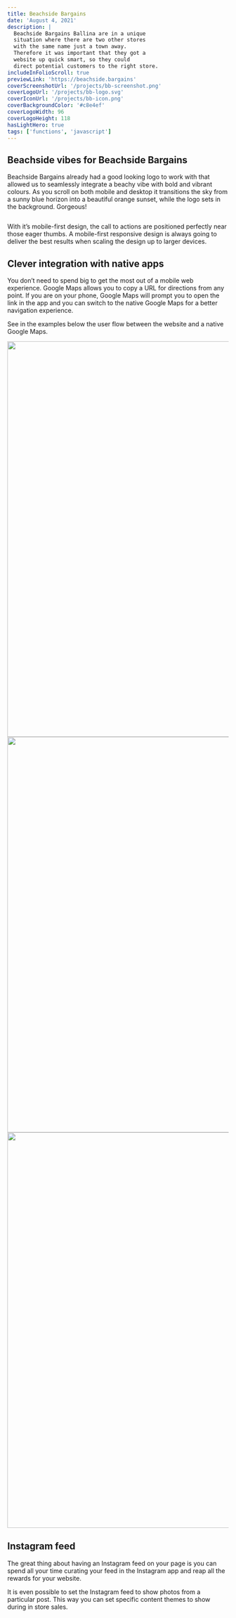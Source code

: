 ```yaml
---
title: Beachside Bargains
date: 'August 4, 2021'
description: |
  Beachside Bargains Ballina are in a unique 
  situation where there are two other stores 
  with the same name just a town away. 
  Therefore it was important that they got a 
  website up quick smart, so they could 
  direct potential customers to the right store. 
includeInFolioScroll: true
previewLink: 'https://beachside.bargains'
coverScreenshotUrl: '/projects/bb-screenshot.png'
coverLogoUrl: '/projects/bb-logo.svg'
coverIconUrl: '/projects/bb-icon.png'
coverBackgroundColor: '#c8e4ef'
coverLogoWidth: 96
coverLogoHeight: 118
hasLightHero: true
tags: ['functions', 'javascript']
---
```


## Beachside vibes for Beachside Bargains
Beachside Bargains already had a good looking logo to work with that allowed us to seamlessly integrate a beachy vibe with bold and vibrant colours. As you scroll on both mobile and desktop it transitions the sky from a sunny blue horizon into a beautiful orange sunset, while the logo sets in the background. Gorgeous!

<div className="browser">
  <img src="/projects/bb/desktop-hero.png" alt="" />
</div>

With it’s mobile-first design, the call to actions are positioned perfectly near those eager thumbs. A mobile-first responsive design is always going to deliver the best results when scaling the design up to larger devices.

## Clever integration with native apps
You don’t need to spend big to get the most out of a mobile web experience. Google Maps allows you to copy a URL for directions from any point. If you are on your phone, Google Maps will prompt you to open the link in the app and you can switch to the native Google Maps for a better navigation experience.

See in the examples below the user flow between the website and a native Google Maps.

<BrowserCarousel>
  <Image src="/projects/bb/mobile-hero.png" width="1440" height="900" />
  <Image src="/projects/bb/mobile-contacct.png" width="1440" height="900" />
  <Image src="/projects/bb/mobile-mobile-map.png" width="1440" height="900" />
</BrowserCarousel>

## Instagram feed
The great thing about having an Instagram feed on your page is you can spend all your time curating your feed in the Instagram app and reap all the rewards for your website.

It is even possible to set the Instagram feed to show photos from a particular post. This way you can set specific content themes to show during in store sales.

<div className="browser">
  <img src="/projects/bb/bb-insta.png" alt="" />
</div>
